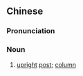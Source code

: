 ==Chinese==
{{zh-forms}}

===Pronunciation===
{{zh-pron
|m=lìzhù
|cat=n
}}

===Noun===
{{zh-noun}}

# [[upright]] [[post]]; [[column]] {{zh-mw|根}}